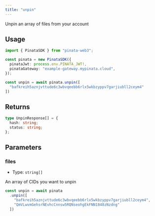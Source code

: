 ```yaml
---
title: "unpin"
---
```


Unpin an array of files from your account

## Usage

```typescript
import { PinataSDK } from "pinata-web3";

const pinata = new PinataSDK({
  pinataJwt: process.env.PINATA_JWT!,
  pinataGateway: "example-gateway.mypinata.cloud",
});

const unpin = await pinata.unpin([
  "bafkreih5aznjvttude6c3wbvqeebb6rlx5wkbzyppv7garjiubll2ceym4"
])
```

## Returns

```typescript
type UnpinResponse[] = {
  hash: string;
  status: string;
};
```

## Parameters

### files

- Type: `string[]`

An array of CIDs you want to unpin

```typescript
const unpin = await pinata
  .unpin([
    "bafkreih5aznjvttude6c3wbvqeebb6rlx5wkbzyppv7garjiubll2ceym4",
    "QmVLwvmGehsrNEvhcCnnsw5RQNseohgEkFNN1848zNzdng"
  ])
```

